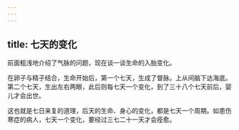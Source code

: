 ```yaml
---
---
---
```

title: 七天的变化
---




前面粗浅地介绍了气脉的问题，现在谈一谈生命的入胎变化。

在卵子与精子结合，生命开始后，第一个七天，生成了督脉。上从间脑下达海底。第二个七天，生出左右两眼，此后则每七天一个变化，到了三十八个七天前后，婴儿才会出世。

这也就是七日来复的道理，后天的生命、身心的变化，都是七天一个周期。如患伤寒症的病人，七天一个变化，要经过三七二十一天才会痊愈。